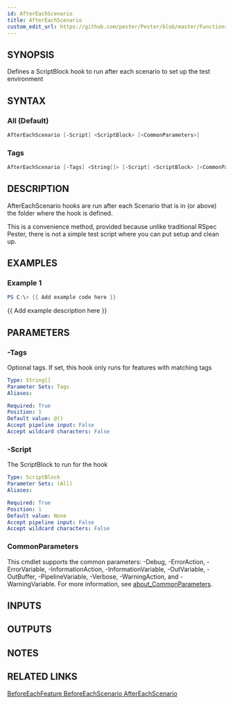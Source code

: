 ```yaml
---
id: AfterEachScenario
title: AfterEachScenario
custom_edit_url: https://github.com/pester/Pester/blob/master/Functions/AfterEachScenario.ps1
---
```


## SYNOPSIS
Defines a ScriptBlock hook to run after each scenario to set up the test environment

## SYNTAX

### All (Default)
```powershell
AfterEachScenario [-Script] <ScriptBlock> [<CommonParameters>]
```

### Tags
```powershell
AfterEachScenario [-Tags] <String[]> [-Script] <ScriptBlock> [<CommonParameters>]
```

## DESCRIPTION
AfterEachScenario hooks are run after each Scenario that is in (or above) the folder where the hook is defined.

This is a convenience method, provided because unlike traditional RSpec Pester,
there is not a simple test script where you can put setup and clean up.

## EXAMPLES

### Example 1
```powershell
PS C:\> {{ Add example code here }}
```

{{ Add example description here }}

## PARAMETERS

### -Tags
Optional tags.
If set, this hook only runs for features with matching tags

```yaml
Type: String[]
Parameter Sets: Tags
Aliases:

Required: True
Position: 1
Default value: @()
Accept pipeline input: False
Accept wildcard characters: False
```

### -Script
The ScriptBlock to run for the hook

```yaml
Type: ScriptBlock
Parameter Sets: (All)
Aliases:

Required: True
Position: 1
Default value: None
Accept pipeline input: False
Accept wildcard characters: False
```

### CommonParameters
This cmdlet supports the common parameters: -Debug, -ErrorAction, -ErrorVariable, -InformationAction, -InformationVariable, -OutVariable, -OutBuffer, -PipelineVariable, -Verbose, -WarningAction, and -WarningVariable. For more information, see [about_CommonParameters](http://go.microsoft.com/fwlink/?LinkID=113216).

## INPUTS

## OUTPUTS

## NOTES

## RELATED LINKS

[BeforeEachFeature
BeforeEachScenario
AfterEachScenario]()
